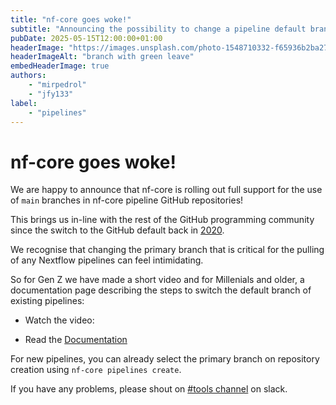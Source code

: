 ```yaml
---
title: "nf-core goes woke!"
subtitle: "Announcing the possibility to change a pipeline default branch to main"
pubDate: 2025-05-15T12:00:00+01:00
headerImage: "https://images.unsplash.com/photo-1548710332-f65936b2ba27"
headerImageAlt: "branch with green leave"
embedHeaderImage: true
authors:
    - "mirpedrol"
    - "jfy133"
label:
    - "pipelines"
---
```



# nf-core goes woke!

We are happy to announce that nf-core is rolling out full support for the use of `main` branches in nf-core pipeline GitHub repositories!

This brings us in-line with the rest of the GitHub programming community since the switch to the GitHub default back in [2020](https://github.blog/changelog/2020-10-01-the-default-branch-for-newly-created-repositories-is-now-main/).

We recognise that changing the primary branch that is critical for the pulling of any Nextflow pipelines can feel intimidating.

So for Gen Z we have made a short video and for Millenials and older, a documentation page describing the steps to switch the default branch of existing pipelines:

- Watch the video:

<YouTube id="WhpPh8PvZp0" poster="https://i.ytimg.com/vi/WhpPh8PvZp0/maxresdefault.jpg" />

- Read the [Documentation](https://nf-co.re/docs/tutorials/pipelines/switching_master_to_main)

For new pipelines, you can already select the primary branch on repository creation using `nf-core pipelines create`.

If you have any problems, please shout on [#tools channel](https://nfcore.slack.com/archives/CE5LG7WMB) on slack.

